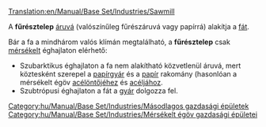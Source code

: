 [[Translation:en/Manual/Base Set/Industries/Sawmill]]

{{hu/Manual/Base Set/Industries/Gazdasági épületek|kép=en/Manual/Base Set/Industries/Sawmill.png
|név=Fűrésztelep
|klíma=[[hu/Manual/Éghajlatok#mersekelt|mérsékelt]]
|elfogad=[[hu/Manual/Base Set/Cargos/Fa|fát]]
|előállít=[[hu/Manual/Base Set/Cargos/Áru|árut]]
}}


A '''fűrésztelep''' [[hu/Manual/Base Set/Cargos/Áru|áruvá]] (valószínűleg  fűrészáruvá vagy papírrá) alakítja a [[hu/Manual/Base Set/Cargos/Fa|fát]].

Bár a fa a mindhárom valós klímán megtalálható, a '''fűrésztelep''' csak [[hu/Manual/Éghajlatok#mersekelt|mérsékelt]] éghajlaton elérhető:
* Szubarktikus éghajlaton a fa nem alakítható közvetlenül áruvá, mert köztesként szerepel a [[hu/Manual/Base Set/Industries/Papírgyár|papírgyár]] és a [[hu/Manual/Base Set/Cargos/Papír|papír]] rakomány (hasonlóan a mérsékelt égöv [[hu/Manual/Base Set/Industries/Acélöntő|acélöntőjéhez]] és [[hu/Manual/Base Set/Cargos/Acél|acéljához]].
* Szubtrópusi éghajlaton a fát a [[hu/Manual/Base Set/Industries/Gyár|gyár]] dolgozza fel.

{{hu/Manual/Base Set/Industries/Navbox Gazdasági épületek}}

[[Category:hu/Manual/Base Set/Industries/Másodlagos gazdasági épületek]]
[[Category:hu/Manual/Base Set/Industries/Mérsékelt égöv gazdasági épületei]]